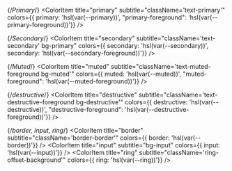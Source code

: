 
<Meta title="Shadcn-ui/Semantic Color Palette" />

<ColorPalette>
  <ColorItem
    title="bg-background"
    subtitle="className='bg-background'"
    colors={{ "bg-background": 'hsl(var(--background))'}}
  />
  <ColorItem
    title="text-foreground"
    subtitle="className='text-foreground'"
    colors={{ "text-foreground": 'hsl(var(--foreground))'}}
  />

  {/*Primary*/}
  <ColorItem
    title="primary"
    subtitle="className='text-primary'"
    colors={{ primary: 'hsl(var(--primary))', "primary-foreground": 'hsl(var(--primary-foreground))'}}
  />
  
  {/*Secondary*/}
  <ColorItem
    title="secondary"
    subtitle="className='text-secondary' bg-primary"
    colors={{ secondary: 'hsl(var(--secondary))', secondary: 'hsl(var(--secondary-foreground))'}}
  />
  
  {/*Muted*/}
  <ColorItem
    title="muted"
    subtitle="className='text-muted-foreground bg-muted'"
    colors={{ muted: 'hsl(var(--muted))', "muted-foreground": 'hsl(var(--muted-foreground))'}}
  />
  
  {/*destructive*/}
  <ColorItem
    title="destructive"
    subtitle="className='text-destructive-foreground bg-destructive'"
    colors={{ destructive: 'hsl(var(--destructive))', "destructive-foreground": 'hsl(var(--destructive-foreground))'}}
  />

  {/*border, input, ring*/}
  <ColorItem
    title="border"
    subtitle="className='border-border'"
    colors={{ border: 'hsl(var(--border))'}}
  />
  <ColorItem
    title="input"
    subtitle="bg-input"
    colors={{ input: 'hsl(var(--input))'}}
  />
  <ColorItem
    title="ring"
    subtitle="className='ring-offset-background'"
    colors={{ ring: 'hsl(var(--ring))'}}
  />

</ColorPalette>

